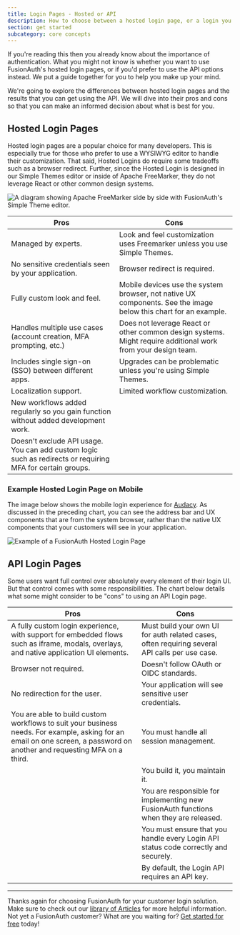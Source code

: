 ```yaml
---
title: Login Pages - Hosted or API
description: How to choose between a hosted login page, or a login you build with the Login API.
section: get started
subcategory: core concepts
---
```


If you're reading this then you already know about the importance of authentication. What you might not know is whether you want to use FusionAuth's hosted login pages, or if you'd prefer to use the API options instead. We put a guide together for you to help you make up your mind.

We're going to explore the differences between hosted login pages and the results that you can get using the API. We will dive into their pros and cons so that you can make an informed decision about what is best for you.

## Hosted Login Pages

Hosted login pages are a popular choice for many developers. This is especially true for those who prefer to use a WYSIWYG editor to handle their customization. That said, Hosted Logins do require some tradeoffs such as a browser redirect. Further, since the Hosted Login is designed in our Simple Themes editor or inside of Apache FreeMarker, they do not leverage React or other common design systems.

![A diagram showing Apache FreeMarker side by side with FusionAuth's Simple Theme editor.](/img/articles/hosted-vs-api/simple-vs-freemarker.png)

|Pros                                   |Cons                                   |
|-----                                  |-----                                  |
|Managed by experts.|Look and feel customization uses Freemarker unless you use Simple Themes.|
|No sensitive credentials seen by your application.|Browser redirect is required.|
|Fully custom look and feel.|Mobile devices use the system browser, not native UX components. See the image below this chart for an example.|
|Handles multiple use cases (account creation, MFA prompting, etc.)|Does not leverage React or other common design systems. Might require additional work from your design team.|
|Includes single sign-on (SSO) between different apps.|Upgrades can be problematic unless you're using Simple Themes.|
|Localization support.|Limited workflow customization.|
|New workflows added regularly so you gain function without added development work.||
|Doesn't exclude API usage. You can add custom logic such as redirects or requiring MFA for certain groups.||

### Example Hosted Login Page on Mobile
The image below shows the mobile login experience for [Audacy](https://audacy.com). As discussed in the preceding chart, you can see the address bar and UX components that are from the system browser, rather than the native UX components that your customers will see in your application.

![Example of a FusionAuth Hosted Login Page](/img/articles/hosted-vs-api/built-with-fusionauth.png)

## API Login Pages

Some users want full control over absolutely every element of their login UI. But that control comes with some responsibilities. The chart below details what some might consider to be "cons" to using an API Login page.

| Pros | Cons |
|---|---|
| A fully custom login experience, with support for embedded flows  such as iframe, modals, overlays, and native application UI elements. | Must build your own UI for auth related cases, often requiring several API calls per use case. |
| Browser not required. | Doesn't follow OAuth or OIDC standards. |
| No redirection for the user. | Your application will see sensitive user credentials. |
| You are able to build custom workflows to suit your business needs. For example, asking for an email on one screen, a password on another and requesting MFA on a third. | You must handle all session management.  |
|  | You build it, you maintain it. |
|  | You are responsible for implementing new FusionAuth functions when they are released. |
|  | You must ensure that you handle every Login API status code correctly and securely. |
|  | By default, the Login API requires an API key. |
___

Thanks again for choosing FusionAuth for your customer login solution. Make sure to check out our [library of Articles](/articles) for more helpful information. Not yet a FusionAuth customer? What are you waiting for? [Get started for free](/download) today!
